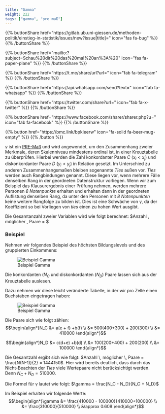 ```yaml
---
title: "Gamma"
weight: 222
tags: ["gamma", "pre maß"]
---
```


{{% buttonShare href=\"https\:\/\/gitlab.ub.uni-giessen.de\/methoden-politik\/einstieg-in-statistik\/issues\/new?issue[title]=\" icon=\"fas fa-bug\" %}} {{% /buttonShare %}} 

{{% buttonShare href=\"mailto\:?subject=Schau\%20dir\%20das\%20mal\%20an\%3A\%20\" icon=\"fas fa-paper-plane\" %}} {{% /buttonShare %}}

{{% buttonShare href=\"https\:\/\/t.me\/share\/url?url=\" icon=\"fab fa-telegram\" %}} {{% /buttonShare %}}

{{% buttonShare href=\"https\:\/\/api.whatsapp.com\/send?text=\" icon=\"fab fa-whatsapp\" %}} {{% /buttonShare %}}

{{% buttonShare href=\"https\:\/\/twitter.com\/share?url=\" icon=\"fab fa-x-twitter\" %}} {{% /buttonShare %}}

{{% buttonShare href=\"https\:\/\/www.facebook.com\/sharer\/sharer.php?u=\" icon=\"fab fa-facebook\" %}} {{% /buttonShare %}}

{{% button href=\"https\:\/\/bmc.link\/bpkleerw\" icon=\"fa-solid fa-beer-mug-empty\" %}} {{% /button %}}

$\gamma$ ist ein [PRE-Maß](../../../glossar/premass/index.html) und wird angewendet, um den Zusammenhang zweier Merkmale, deren Skalenniveau mindestens ordinal ist, in einer Kreuztabelle zu überprüfen. Hierbei werden die Zahl konkordanter Paare $C$ ($x_i < x_j$) und diskonkordanter Paare $D$ ($y_i < y_j$) in Relation gesetzt. Im Unterschied zu anderen Zusammenhangsmaßen bleiben sogenannte *Ties* außen vor. *Ties* werden auch Rangbindungen genannt. Diese liegen vor, wenn mehrere Fälle denselben Rang in der geordneten Datenstruktur vorliegen. Wenn wir zum Beispiel das Klausurergebnis einer Prüfung nehmen, werden mehrere Personen *8 Notenpunkte* erhalten und erhalten dann in der geordneten Auflistung denselben Rang, da unter den Personen mit *8 Notenpunkten* keine weitere Rangfolge zu bilden ist. Dies ist eine Schwäche von $\gamma$, da der Koeffizient so bei Vorliegen von *ties* einen zu hohen Wert ausgibt.

Die Gesamtanzahl zweier Variablen wird wie folgt berechnet: $Anzahl \, möglicher \, Paare = \frac{N(N-1)}{2} $

### Beispiel
Nehmen wir folgendes Beispiel des höchsten Bildungslevels und des gruppierten Einkommens:

![Beispiel Gamma](../images/gamma-tabelle1.png)

Die konkordanten ($N_C$ und diskonkordanten ($N_D$) Paare lassen sich aus der Kreuztabelle auslesen.

Dazu nehmen wir diese leicht veränderte Tabelle, in der wir pro Zelle einen Buchstaben eingetragen haben:

![Beispiel Gamma](../images/gamma-tabelle2.png)

Die Paare sich wie folgt zählen: 
$$\begin{align*}N_C &= a(e + f) +b(f) \\ &= 500(400+300) + 200(300) \\ &= 410000 \end{align*}$$

$$\begin{align*}N_D &= c(d+e) +b(d) \\ &= 100(200+400) + 200(200) \\ &= 100000 \end{align*}$$

Die Gesamtzahl ergibt sich wie folgt: $Anzahl \, möglicher \, Paare = \frac{N(N-1)}{2} = 1444150$.
Hier wird bereits deutlich, dass durch das Nicht-Beachten der *Ties* viele Wertepaare nicht berücksichtigt werden. Denn $N_C + N_D = 510000$.

Die Formel für $\gamma$ lautet wie folgt:
$\gamma = \frac{N_C - N_D}{N_C + N_D}$

Im Beispiel erhalten wir folgende Werte:
$$\begin{align*}\gamma &= \frac{410000 - 100000}{410000+100000} \\ &= \frac{310000}{510000} \\ &\approx 0.608 \end{align*}$$
